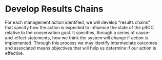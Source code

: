 # Develop Results Chains {-#results-chains}

For each management action identified, we will develop “results chains” that specify how the action is expected to influence the state of the pROC relative to the conservation goal. It specifies, through a series of cause-and-effect statements, how we think the system will change if action is implemented.  Through this process we may identify intermediate outcomes and associated means objectives that will help us determine if our action is effective.  